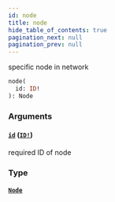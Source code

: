 ```yaml
---
id: node
title: node
hide_table_of_contents: true
pagination_next: null
pagination_prev: null
---
```



specific node in network

```graphql
node(
  id: ID!
): Node
```


### Arguments

#### [`id`](#) ([`ID!`](/docs/testnet/graphql/scalars/id))

required ID of node


### Type

#### [`Node`](/docs/testnet/graphql/objects/node)






